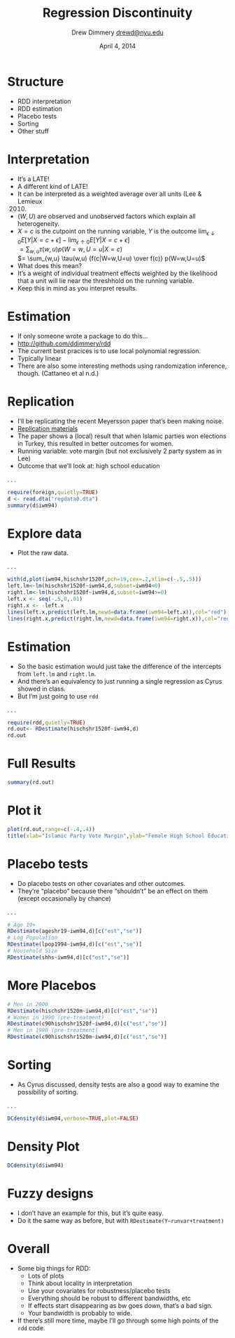 % Regression Discontinuity
% Drew Dimmery <drewd@nyu.edu>
% April 4, 2014

# Structure
- RDD interpretation
- RDD estimation
- Placebo tests
- Sorting
- Other stuff

# Interpretation
- It's a LATE!
- A different kind of LATE!
- It can be interpreted as a weighted average over all units (Lee & Lemieux
  2010)
- $(W,U)$ are observed and unobserved factors which explain all heterogeneity.
- $X=c$ is the cutpoint on the running variable, $Y$ is the outcome
  $\lim_{\epsilon \downarrow 0} E[Y|X=c+\epsilon] - \lim_{\epsilon\uparrow 0}
  E[Y|X=c+\epsilon]$  
  $= \sum_{w,u} \tau(w,u) p(W=w,U=u|X=c)$  
  $= \sum_{w,u} \tau(w,u) {f(c|W=w,U=u) \over f(c)} p(W=w,U=u)$
- What does this mean?
- It's a weight of individual treatment effects weighted by the likelihood that
  a unit will lie near the threshhold on the running variable.
- Keep this in mind as you interpret results.

# Estimation
- If only someone wrote a package to do this...
- [http://github.com/ddimmery/rdd](http://github.com/ddimmery/rdd)
- The current best pracices is to use local polynomial regression.
- Typically linear
- There are also some interesting methods using randomization inference,
  though. (Cattaneo et al n.d.)

# Replication
- I'll be replicating the recent Meyersson paper that's been making noise.
- [Replication
  materials](http://www.econometricsociety.org/suppmat.asp?id=528&vid=82&iid=1&aid=7)
- The paper shows a (local) result that when Islamic parties won elections in
  Turkey, this resulted in better outcomes for women.
- Running variable: vote margin (but not exclusively 2 party system as in Lee)
- Outcome that we'll look at: high school education

. . .

```r
require(foreign,quietly=TRUE)
d <- read.dta("regdata0.dta")
summary(d$iwm94)
```

# Explore data
- Plot the raw data.

. . .

```r
with(d,plot(iwm94,hischshr1520f,pch=19,cex=.2,xlim=c(-.5,.5)))
left.lm<-lm(hischshr1520f~iwm94,d,subset=iwm94<0)
right.lm<-lm(hischshr1520f~iwm94,d,subset=iwm94>=0)
left.x <- seq(-.5,0,.01)
right.x <- -left.x
lines(left.x,predict(left.lm,newd=data.frame(iwm94=left.x)),col="red")
lines(right.x,predict(right.lm,newd=data.frame(iwm94=right.x)),col="red")
```

# Estimation
- So the basic estimation would just take the difference of the intercepts from
  `left.lm` and `right.lm`.
- And there's an equivalency to just running a single regression as Cyrus
  showed in class.
- But I'm just going to use `rdd`

. . .

```r
require(rdd,quietly=TRUE)
rd.out<- RDestimate(hischshr1520f~iwm94,d)
rd.out
```

# Full Results
```r
summary(rd.out)
```

# Plot it
```r
plot(rd.out,range=c(-.4,.4))
title(xlab="Islamic Party Vote Margin",ylab="Female High School Education Share")
```

# Placebo tests
- Do placebo tests on other covariates and other outcomes.
- They're "placebo" because there "shouldn't" be an effect on them (except
  occasionally by chance)

. . .

```r
# Age 19+
RDestimate(ageshr19~iwm94,d)[c("est","se")]
# Log Population
RDestimate(lpop1994~iwm94,d)[c("est","se")]
# Household Size
RDestimate(shhs~iwm94,d)[c("est","se")]
```

# More Placebos

```r
# Men in 2000
RDestimate(hischshr1520m~iwm94,d)[c("est","se")]
# Women in 1990 (pre-treatment)
RDestimate(c90hischshr1520f~iwm94,d)[c("est","se")]
# Men in 1990 (pre-treatment)
RDestimate(c90hischshr1520m~iwm94,d)[c("est","se")]
```

# Sorting
- As Cyrus discussed, density tests are also a good way to examine the
  possibility of sorting.

. . .

```r
DCdensity(d$iwm94,verbose=TRUE,plot=FALSE)
```

# Density Plot

```r
DCdensity(d$iwm94)
```

# Fuzzy designs
- I don't have an example for this, but it's quite easy.
- Do it the same way as before, but with `RDestimate(Y~runvar+treatment)`

# Overall
- Some big things for RDD:
    - Lots of plots
    - Think about locality in interpretation
    - Use your covariates for robustness/placebo tests
    - Everything should be robust to different bandwidths, etc
    - If effects start disappearing as bw goes down, that's a bad sign.
    - Your bandwidth is probably to wide.
- If there's still more time, maybe I'll go through some high points of the
  `rdd` code.
